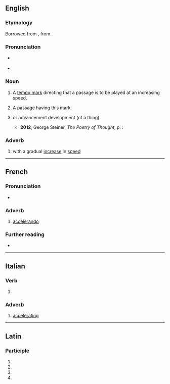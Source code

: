 ==English==

===Etymology===
Borrowed from {{bor|en|it|accelerando}}, from {{etyl|la|en}} {{m|la|accelero}}.

===Pronunciation===
* {{a|US}} {{IPA|en|/ɑ.ˌtʃɛl.ə.ˈɹɑn.do/}}
* {{a|UK}} {{IPA|en|/æksɛləˈɹændəʊ/}}

===Noun===
{{en-noun}}

# {{lb|en|music}} A [[tempo mark]] directing that a passage is to be played at an increasing speed.
# {{lb|en|music}} A passage having this mark.
# {{lb|en|by extension}} {{l|en|accelerate|Accelerating}} or {{l|en|exponential}} advancement {{n-g|or}} development (of a thing).
#* '''2012''', George Steiner, ''The Poetry of Thought'', p. {{gbooks|hNRJ_x_xgVEC|195|pgT=195|accelerando}}:
#*: {{quote|en|The '''accelerando''' of the sciences and of technology, their mathematization have beggared both the reach and the veracity of natural language.}}

===Adverb===
{{en-adv|-}}

# {{lb|en|music}} with a gradual [[increase]] in [[speed]]

----

==French==

===Pronunciation===
* {{audio|fr|LL-Q150 (fra)-LoquaxFR-accelerando.wav|Audio}}

===Adverb===
{{fr-adv}}

# [[#English|accelerando]]

===Further reading===
* {{R:TLFi}}

----

==Italian==

===Verb===
{{head|it|gerund}}

# {{inflection of|it|accelerare||gerund}}

===Adverb===
{{it-adv}}

# [[accelerating]]

----

==Latin==

===Participle===
{{la-part-form|accelerandō}}

# {{inflection of|la|accelerandus||dat|m|s}}
# {{inflection of|la|accelerandus||dat|n|s}}
# {{inflection of|la|accelerandus||abl|m|s}}
# {{inflection of|la|accelerandus||abl|n|s}}